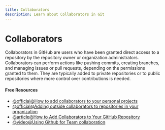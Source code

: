 ```yaml
---
title: Collaborators
description: Learn about Collaborators in Git
---
```


# Collaborators

Collaborators in GitHub are users who have been granted direct access to a repository by the repository owner or organization administrators. Collaborators can perform actions like pushing commits, creating branches, and managing issues or pull requests, depending on the permissions granted to them. They are typically added to private repositories or to public repositories where more control over contributions is needed.

#### Free Resources

- [@official@How to add collaborators to your personal projects](https://docs.github.com/en/account-and-profile/setting-up-and-managing-your-personal-account-on-github/managing-access-to-your-personal-repositories/inviting-collaborators-to-a-personal-repository)
- [@official@Adding outside collaborators to repositories in your organization](https://docs.github.com/en/organizations/managing-user-access-to-your-organizations-repositories/managing-outside-collaborators/adding-outside-collaborators-to-repositories-in-your-organization)
- [@article@How to Add Collaborators to Your GitHub Repository](https://www.blinkops.com/blog/how-to-add-collaborators-to-your-github-repository)
- [@video@Using Github for Team collaboration](https://youtu.be/4nyIS58ORWw?si=yK5LCONNVm9OIUK5)
